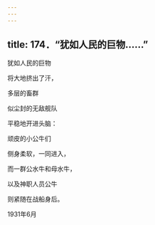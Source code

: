 ```yaml
---
---
---
```

title: 174．“犹如人民的巨物……”
---




犹如人民的巨物

将大地挤出了汗，

多层的畜群

似尘封的无敌舰队

平稳地开进头脑：

顽皮的小公牛们

侧身柔软，一同进入，

而一群公水牛和母水牛，

以及神职人员公牛

则紧随在战船身后。

1931年6月